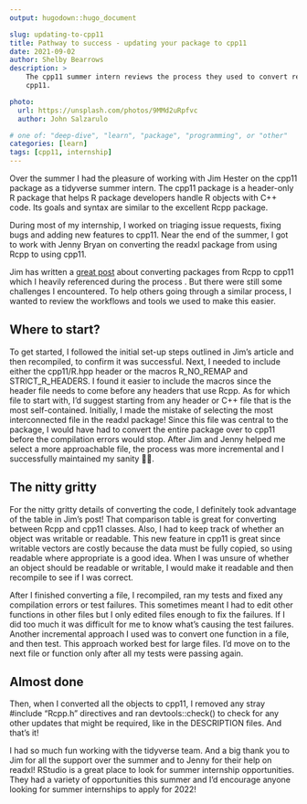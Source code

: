 ```yaml
---
output: hugodown::hugo_document

slug: updating-to-cpp11
title: Pathway to success - updating your package to cpp11
date: 2021-09-02
author: Shelby Bearrows
description: >
    The cpp11 summer intern reviews the process they used to convert readxl to using 
    cpp11.

photo:
  url: https://unsplash.com/photos/9MMd2uRpfvc
  author: John Salzarulo

# one of: "deep-dive", "learn", "package", "programming", or "other"
categories: [learn] 
tags: [cpp11, internship]
---
```


<!--
TODO:
* [ ] Look over / edit the post's title in the yaml
* [ ] Edit (or delete) the description; note this appears in the Twitter card
* [ ] Pick category and tags (see existing with `hugodown::tidy_show_meta()`)
* [ ] Find photo & update yaml metadata
* [x] Create `thumbnail-sq.jpg`; height and width should be equal
* [x] Create `thumbnail-wd.jpg`; width should be >5x height
* [x] `hugodown::use_tidy_thumbnails()`
* [ ] Add intro sentence, e.g. the standard tagline for the package
* [ ] `usethis::use_tidy_thanks()`
-->

Over the summer I had the pleasure of working with Jim Hester on the cpp11 package as a tidyverse summer intern. The cpp11 package is a header-only R package that helps R package developers handle R objects with C++ code. Its goals and syntax are similar to the excellent Rcpp package.

During most of my internship, I worked on triaging issue requests, fixing bugs and adding new features to cpp11. Near the end of the summer, I got to work with Jenny Bryan on converting the readxl package from using Rcpp to using cpp11.

Jim has written a [great post](https://cpp11.r-lib.org/articles/converting.html) about converting packages from Rcpp to cpp11 which I heavily referenced during the process . But there were still some challenges I encountered. To help others going through a similar process, I wanted to review the workflows and tools we used to make this easier.

## Where to start?
 
To get started, I followed the initial set-up steps outlined in Jim’s article and then recompiled, to confirm it was successful. Next, I needed to include either the cpp11/R.hpp header or the macros R_NO_REMAP and STRICT_R_HEADERS. I found it easier to include the macros since the header file needs to come before any headers that use Rcpp. As for which file to start with, I’d suggest starting from any header or C++ file that is the most self-contained. Initially, I made the mistake of selecting the most interconnected file in the readxl package! Since this file was central to the package, I would have had to convert the entire package over to cpp11 before the compilation errors would stop. After Jim and Jenny helped me select a more approachable file, the process was more incremental and I successfully maintained my sanity 🙌🏼.

## The nitty gritty

For the nitty gritty details of converting the code, I definitely took advantage of the table in Jim’s post! That comparison table is great for converting between Rcpp and cpp11 classes. Also, I had to keep track of whether an object was writable or readable. This new feature in cpp11 is great since writable vectors are costly because the data must be fully copied, so using readable where appropriate is a good idea. When I was unsure of whether an object should be readable or writable, I would make it readable and then recompile to see if I was correct.

After I finished converting a file, I recompiled, ran my tests and fixed any compilation errors or test failures. This sometimes meant I had to edit other functions in other files but I only edited files enough to fix the failures. If I did too much it was difficult for me to know what’s causing the test failures. Another incremental approach I used was to convert one function in a file, and then test. This approach worked best for large files. I’d move on to the next file or function only after all my tests were passing again.

## Almost done

Then, when I converted all the objects to cpp11,  I removed any stray #include "Rcpp.h" directives and ran devtools::check() to check for any other updates that might be required, like in the DESCRIPTION files. And that’s it!

I had so much fun working with the tidyverse team. And a big thank you to Jim for all the support over the summer and to Jenny for their help on readxl! RStudio is a great place to look for summer internship opportunities. They had a variety of opportunities this summer and I’d encourage anyone looking for summer internships to apply for 2022!







